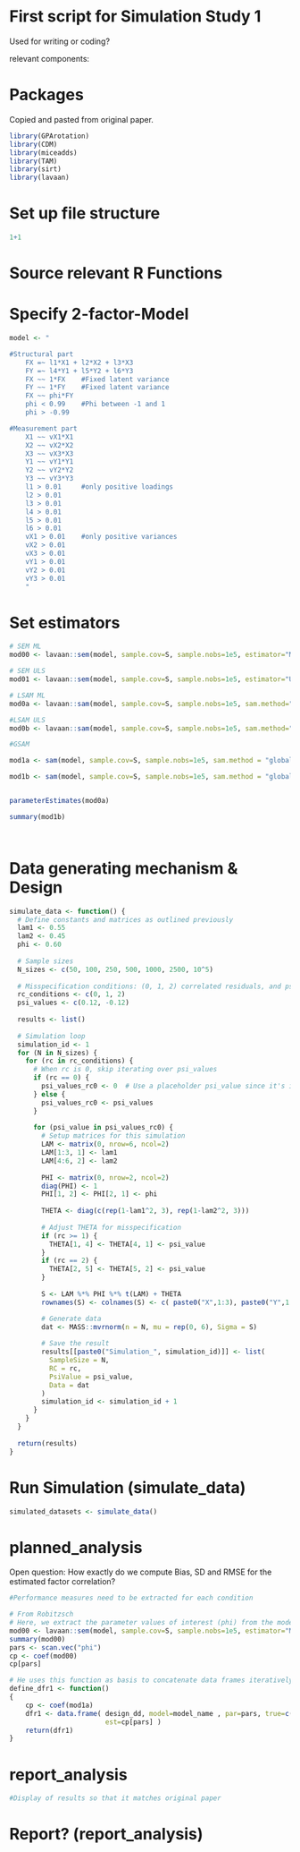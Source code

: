# First script for Simulation Study 1

Used for writing or coding?

relevant components:

# Packages

Copied and pasted from original paper.

```r
library(GPArotation)
library(CDM)
library(miceadds)
library(TAM)
library(sirt)
library(lavaan)
```

# Set up file structure
```r
1+1


```

# Source relevant R Functions

# Specify 2-factor-Model
```r
model <- "

#Structural part
    FX =~ l1*X1 + l2*X2 + l3*X3
    FY =~ l4*Y1 + l5*Y2 + l6*Y3
    FX ~~ 1*FX    #Fixed latent variance
    FY ~~ 1*FY    #Fixed latent variance
    FX ~~ phi*FY
    phi < 0.99    #Phi between -1 and 1
    phi > -0.99

#Measurement part    
    X1 ~~ vX1*X1
    X2 ~~ vX2*X2    
    X3 ~~ vX3*X3
    Y1 ~~ vY1*Y1
    Y2 ~~ vY2*Y2    
    Y3 ~~ vY3*Y3
    l1 > 0.01     #only positive loadings
    l2 > 0.01    
    l3 > 0.01
    l4 > 0.01
    l5 > 0.01
    l6 > 0.01       
    vX1 > 0.01    #only positive variances
    vX2 > 0.01    
    vX3 > 0.01
    vY1 > 0.01
    vY2 > 0.01    
    vY3 > 0.01   
    "
```

# Set estimators

```r

# SEM ML
mod00 <- lavaan::sem(model, sample.cov=S, sample.nobs=1e5, estimator="ML", std.lv= TRUE)

# SEM ULS
mod01 <- lavaan::sem(model, sample.cov=S, sample.nobs=1e5, estimator="ULS", std.lv= TRUE)

# LSAM ML
mod0a <- lavaan::sam(model, sample.cov=S, sample.nobs=1e5, sam.method="local", estimator = "ML", std.lv= TRUE)

#LSAM ULS
mod0b <- lavaan::sam(model, sample.cov=S, sample.nobs=1e5, sam.method="local", estimator = "ULS", std.lv= TRUE)

#GSAM

mod1a <- sam(model, sample.cov=S, sample.nobs=1e5, sam.method = "global", estimator = "ML", std.lv= TRUE )

mod1b <- sam(model, sample.cov=S, sample.nobs=1e5, sam.method = "global", estimator = "ULS", std.lv = TRUE )


parameterEstimates(mod0a)

summary(mod1b)




```

# Data generating mechanism & Design
```r
simulate_data <- function() {
  # Define constants and matrices as outlined previously
  lam1 <- 0.55
  lam2 <- 0.45
  phi <- 0.60
  
  # Sample sizes
  N_sizes <- c(50, 100, 250, 500, 1000, 2500, 10^5)
  
  # Misspecification conditions: (0, 1, 2) correlated residuals, and psi values
  rc_conditions <- c(0, 1, 2)
  psi_values <- c(0.12, -0.12)
  
  results <- list()
  
  # Simulation loop
  simulation_id <- 1
  for (N in N_sizes) {
    for (rc in rc_conditions) {
      # When rc is 0, skip iterating over psi_values
      if (rc == 0) {
        psi_values_rc0 <- 0  # Use a placeholder psi_value since it's irrelevant
      } else {
        psi_values_rc0 <- psi_values
      }
      
      for (psi_value in psi_values_rc0) {
        # Setup matrices for this simulation
        LAM <- matrix(0, nrow=6, ncol=2)
        LAM[1:3, 1] <- lam1
        LAM[4:6, 2] <- lam2
        
        PHI <- matrix(0, nrow=2, ncol=2)
        diag(PHI) <- 1
        PHI[1, 2] <- PHI[2, 1] <- phi
        
        THETA <- diag(c(rep(1-lam1^2, 3), rep(1-lam2^2, 3)))
        
        # Adjust THETA for misspecification
        if (rc >= 1) {
          THETA[1, 4] <- THETA[4, 1] <- psi_value
        }
        if (rc == 2) {
          THETA[2, 5] <- THETA[5, 2] <- psi_value
        }
        
        S <- LAM %*% PHI %*% t(LAM) + THETA
        rownames(S) <- colnames(S) <- c( paste0("X",1:3), paste0("Y",1:3) )

        # Generate data
        dat <- MASS::mvrnorm(n = N, mu = rep(0, 6), Sigma = S)
        
        # Save the result
        results[[paste0("Simulation_", simulation_id)]] <- list(
          SampleSize = N,
          RC = rc,
          PsiValue = psi_value,
          Data = dat
        )
        simulation_id <- simulation_id + 1
      }
    }
  }
  
  return(results)
}


```

# Run Simulation (simulate_data)
```r

simulated_datasets <- simulate_data()

```

# planned_analysis
Open question: How exactly do we compute Bias, SD and RMSE for the estimated factor correlation?
```r
#Performance measures need to be extracted for each condition

# From Robitzsch
# Here, we extract the parameter values of interest (phi) from the model
mod00 <- lavaan::sem(model, sample.cov=S, sample.nobs=1e5, estimator="ML", std.lv= TRUE)
summary(mod00)
pars <- scan.vec("phi")
cp <- coef(mod00)
cp[pars]

# He uses this function as basis to concatenate data frames iteratively for all estimators. These are then scored as a data frame in the final results.
define_dfr1 <- function()
{
    cp <- coef(mod1a)
    dfr1 <- data.frame( design_dd, model=model_name , par=pars, true=c(phi), delta=delta,
                        est=cp[pars] )
    return(dfr1)
}

```

# report_analysis
```r
#Display of results so that it matches original paper


```





# Report? (report_analysis)
```r

```







